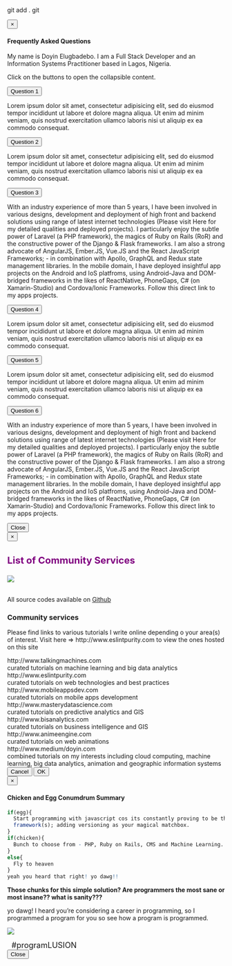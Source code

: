 
git add .
git <!-- FAQ MODAL -->

<div id="faqModal" class="modal fade" tabindex="-1" role="dialog">
<div class="modal-dialog modal-lg">
<!-- Modal content-->
<div class="modal-content">
<div class="modal-header">
<button type="button" class="close" data-dismiss="modal">&times;</button>
<h4 class="modal-title">Frequently Asked Questions</h4>
</div>
<div class="modal-body">
<p>My name is Doyin Elugbadebo. I am a Full Stack Developer and an Information Systems Practitioner based in Lagos, Nigeria. 
</p>

<p>Click on the buttons to open the collapsible content.</p>

<button class="accordion">Question 1</button>
<div class="panel-accordion">
<p>Lorem ipsum dolor sit amet, consectetur adipisicing elit, sed do eiusmod tempor incididunt ut labore et dolore magna aliqua. Ut enim ad minim veniam, quis nostrud exercitation ullamco laboris nisi ut aliquip ex ea commodo consequat.</p>
</div>

<button class="accordion">Question 2</button>
<div class="panel-accordion">
<p>Lorem ipsum dolor sit amet, consectetur adipisicing elit, sed do eiusmod tempor incididunt ut labore et dolore magna aliqua. Ut enim ad minim veniam, quis nostrud exercitation ullamco laboris nisi ut aliquip ex ea commodo consequat.</p>
</div>

<button class="accordion">Question 3</button>
<div class="panel-accordion">
<p>With an industry experience of more than 5 years, I have been involved in various designs, development and deployment of high front and backend solutions using range of latest internet technologies (Please visit Here for my detailed qualities and deployed projects). I particularly enjoy the subtle power of Laravel (a PHP framework), the magics of Ruby on Rails (RoR) and the constructive power of the Django & Flask frameworks. I am also a strong advocate of AngularJS, Ember.JS, Vue.JS and the React JavaScript Frameworks; - in combination with Apollo, GraphQL and Redux state management libraries. In the mobile domain, I have deployed insightful app projects on the Android and IoS platfroms, using Android-Java and DOM-bridged frameworks in the likes of ReactNative, PhoneGaps, C# (on Xamarin-Studio) and Cordova/Ionic Frameworks. Follow this direct link to my apps projects.</p>
</div>

<button class="accordion">Question 4</button>
<div class="panel-accordion">
<p>Lorem ipsum dolor sit amet, consectetur adipisicing elit, sed do eiusmod tempor incididunt ut labore et dolore magna aliqua. Ut enim ad minim veniam, quis nostrud exercitation ullamco laboris nisi ut aliquip ex ea commodo consequat.</p>
</div>

<button class="accordion">Question 5</button>
<div class="panel-accordion">
<p>Lorem ipsum dolor sit amet, consectetur adipisicing elit, sed do eiusmod tempor incididunt ut labore et dolore magna aliqua. Ut enim ad minim veniam, quis nostrud exercitation ullamco laboris nisi ut aliquip ex ea commodo consequat.</p>
</div>

<button class="accordion">Question 6</button>
<div class="panel-accordion">
<p>With an industry experience of more than 5 years, I have been involved in various designs, development and deployment of high front and backend solutions using range of latest internet technologies (Please visit Here for my detailed qualities and deployed projects). I particularly enjoy the subtle power of Laravel (a PHP framework), the magics of Ruby on Rails (RoR) and the constructive power of the Django & Flask frameworks. I am also a strong advocate of AngularJS, Ember.JS, Vue.JS and the React JavaScript Frameworks; - in combination with Apollo, GraphQL and Redux state management libraries. In the mobile domain, I have deployed insightful app projects on the Android and IoS platfroms, using Android-Java and DOM-bridged frameworks in the likes of ReactNative, PhoneGaps, C# (on Xamarin-Studio) and Cordova/Ionic Frameworks. Follow this direct link to my apps projects.</p>
</div>

</div>
<div class="modal-footer">
<button type="button" class="btn btn-default" data-dismiss="modal">Close</button>
</div>
</div>
</div>
</div>


<!-- COMMUNITY SERVICES MODAL-->

<div id="commservModal" class="modal fade bs-example-modal-lg" tabindex="-1" role="dialog">
<div class="modal-dialog modal-lg">
<div class="modal-content">
<div class="modal-header">
<button type="button" class="close" data-dismiss="modal" aria-hidden="true">&times;</button>
<h3 class="modal-title" style = "color: purple; font-size: 22px;">List of Community Services</h3>
</div>
<div class="modal-body">
<div class = "text-center">

![](images//angularjs-logo.png)

</br>
All source codes available on <a href = "https://www.github.com/eslintpurity" target = "_blank">Github</a>
</div>

#### 

### Community services

Please find links to various tutorials I write online depending o your area(s) of interest. Visit here => http://www.eslintpurity.com to view the ones hosted on this site 

<div class  "container">
<div class = "row">
<div class = "col-md-4"> http://www.talkingmachines.com</div> <div class = "col-md-8">curated tutorials on machine learning and big data analytics</div>
</div>
<div class = "row">
<div class = "col-md-4">http://www.eslintpurity.com</div> <div class = "col-md-8">curated tutorials on web technologies and best practices</div>
</div>
<div class = "row">
<div class = "col-md-4">http://www.mobileappsdev.com</div><div class = "col-md-8"> curated tutorials on mobile apps development</div>
</div>
<div class = "row">
<div class = "col-md-4">http://www.masterydatascience.com</div><div class = "col-md-8"> curated tutorials on predictive analytics and GIS</div>
</div>
<div class = "row">
<div class = "col-md-4">http://www.bisanalytics.com</div><div class = "col-md-8">curated tutorials on business intelligence and GIS</div>
</div>
<div class = "row">
<div class = "col-md-4">http://www.animeengine.com</div><div class = "col-md-8"> curated tutorials on web animations</div>
</div>
<div class = "row">
<div class = "col-md-4">http://www.medium/doyin.com</div><div class = "col-md-8"> combined tutorials on my interests including cloud computing, machine learning, big data analytics, animation and geographic information systems</div>
</div>
</div>
</div>
<div class="modal-footer">
<button type="button" class="btn btn-default" data-dismiss="modal">Cancel</button>
<button type="button" class="btn btn-primary" data-dismiss="modal">OK</button>
</div>
</div>
</div>
</div>



<!-- CHICKEN AND EGG PROBLEM SUMMARY MODAL-->

<div id="chiceggModal" class="modal fade" tabindex="-1" role="dialog">
<div class="modal-dialog modal-lg">
<!-- Modal content-->
<div class="modal-content">
<div class="modal-header">
<button type="button" class="close" data-dismiss="modal">&times;</button>
<h4 class="modal-title">Chicken and Egg Conumdrum Summary</h4>
</div>
<div class="modal-body">

```r
if(egg){
  Start programming with javascript cos its constantly proving to be the future. Compliment this with good CSS
  framework(s); adding versioning as your magical matchbox.
}
if(chicken){
  Bunch to choose from - PHP, Ruby on Rails, CMS and Machine Learning.  
}
else{
  Fly to heaven
}
yeah you heard that right! yo dawg!!
```

<p style = "font-weight:bold;">Those chunks for this simple solution? Are programmers the most sane or most insane?? what is sanity???</p>

yo dawg! I heard you're considering a career in programming, so I programmed a program for you so see how a program is programmed.

<div class = "text-center">

![](images//yo-dawg.jpg)

</div>
</div>  <!--closes modal-body-->
<div class ="alert alert-danger text-center" style = "font-size: 18px; margin-left:2%; margin-right:2%;">#programLUSION</div>
<div class="modal-footer">
<button type="button" class="btn btn-default" data-dismiss="modal">Close</button>
</div>
</div>
</div> <!--closes modal-content-->
</div> <!--closes modal-dialog-->
</div> <!--closes id-chiceggModal-->
